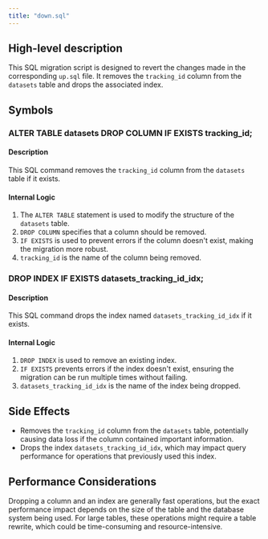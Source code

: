 ```yaml
---
title: "down.sql"
---
```


## High-level description
This SQL migration script is designed to revert the changes made in the corresponding `up.sql` file. It removes the `tracking_id` column from the `datasets` table and drops the associated index.

## Symbols

### ALTER TABLE datasets DROP COLUMN IF EXISTS tracking_id;
#### Description
This SQL command removes the `tracking_id` column from the `datasets` table if it exists.

#### Internal Logic
1. The `ALTER TABLE` statement is used to modify the structure of the `datasets` table.
2. `DROP COLUMN` specifies that a column should be removed.
3. `IF EXISTS` is used to prevent errors if the column doesn't exist, making the migration more robust.
4. `tracking_id` is the name of the column being removed.

### DROP INDEX IF EXISTS datasets_tracking_id_idx;
#### Description
This SQL command drops the index named `datasets_tracking_id_idx` if it exists.

#### Internal Logic
1. `DROP INDEX` is used to remove an existing index.
2. `IF EXISTS` prevents errors if the index doesn't exist, ensuring the migration can be run multiple times without failing.
3. `datasets_tracking_id_idx` is the name of the index being dropped.

## Side Effects
- Removes the `tracking_id` column from the `datasets` table, potentially causing data loss if the column contained important information.
- Drops the index `datasets_tracking_id_idx`, which may impact query performance for operations that previously used this index.

## Performance Considerations
Dropping a column and an index are generally fast operations, but the exact performance impact depends on the size of the table and the database system being used. For large tables, these operations might require a table rewrite, which could be time-consuming and resource-intensive.